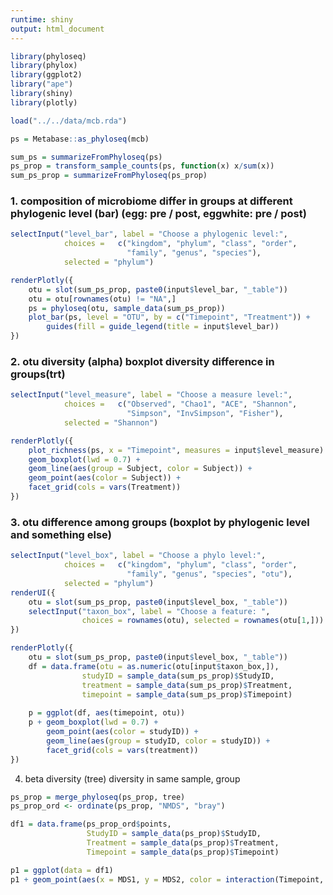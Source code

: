 ```yaml
---
runtime: shiny
output: html_document
---
```


```r
library(phyloseq)
library(phylox)
library(ggplot2)
library("ape")
library(shiny)
library(plotly)
```

```r
load("../../data/mcb.rda")
```

```r
ps = Metabase::as_phyloseq(mcb)
```

```r
sum_ps = summarizeFromPhyloseq(ps)
ps_prop = transform_sample_counts(ps, function(x) x/sum(x))
sum_ps_prop = summarizeFromPhyloseq(ps_prop)
```

### 1. composition of microbiome differ in groups at different phylogenic level (bar) (egg: pre / post, eggwhite: pre / post)

```r
selectInput("level_bar", label = "Choose a phylogenic level:",
            choices =   c("kingdom", "phylum", "class", "order", 
                          "family", "genus", "species"),
            selected = "phylum")
```

```r
renderPlotly({
    otu = slot(sum_ps_prop, paste0(input$level_bar, "_table"))
    otu = otu[rownames(otu) != "NA",]
    ps = phyloseq(otu, sample_data(sum_ps_prop))
    plot_bar(ps, level = "OTU", by = c("Timepoint", "Treatment")) +
        guides(fill = guide_legend(title = input$level_bar))
})
```

### 2. otu diversity (alpha) boxplot diversity difference in groups(trt)
```r
selectInput("level_measure", label = "Choose a measure level:",
            choices =   c("Observed", "Chao1", "ACE", "Shannon", 
                          "Simpson", "InvSimpson", "Fisher"),
            selected = "Shannon")
```

```r
renderPlotly({
    plot_richness(ps, x = "Timepoint", measures = input$level_measure) +
    geom_boxplot(lwd = 0.7) +
    geom_line(aes(group = Subject, color = Subject)) +
    geom_point(aes(color = Subject)) +
    facet_grid(cols = vars(Treatment)) 
})
```

### 3. otu difference among groups (boxplot by phylogenic level and something else)

```r
selectInput("level_box", label = "Choose a phylo level:",
            choices =   c("kingdom", "phylum", "class", "order", 
                          "family", "genus", "species", "otu"),
            selected = "phylum")
renderUI({
    otu = slot(sum_ps_prop, paste0(input$level_box, "_table"))
    selectInput("taxon_box", label = "Choose a feature: ",
                choices = rownames(otu), selected = rownames(otu[1,]))
})
```

```r
renderPlotly({
    otu = slot(sum_ps_prop, paste0(input$level_box, "_table"))
    df = data.frame(otu = as.numeric(otu[input$taxon_box,]), 
                studyID = sample_data(sum_ps_prop)$StudyID, 
                treatment = sample_data(sum_ps_prop)$Treatment, 
                timepoint = sample_data(sum_ps_prop)$Timepoint)
    
    p = ggplot(df, aes(timepoint, otu))
    p + geom_boxplot(lwd = 0.7) +
        geom_point(aes(color = studyID)) +
        geom_line(aes(group = studyID, color = studyID)) +
        facet_grid(cols = vars(treatment))
})
```

4. beta diversity (tree)
diversity in same sample, group
```r
ps_prop = merge_phyloseq(ps_prop, tree)
ps_prop_ord <- ordinate(ps_prop, "NMDS", "bray")

df1 = data.frame(ps_prop_ord$points, 
                 StudyID = sample_data(ps_prop)$StudyID, 
                 Treatment = sample_data(ps_prop)$Treatment, 
                 Timepoint = sample_data(ps_prop)$Timepoint)

p1 = ggplot(data = df1)
p1 + geom_point(aes(x = MDS1, y = MDS2, color = interaction(Timepoint, Treatment)))
```





